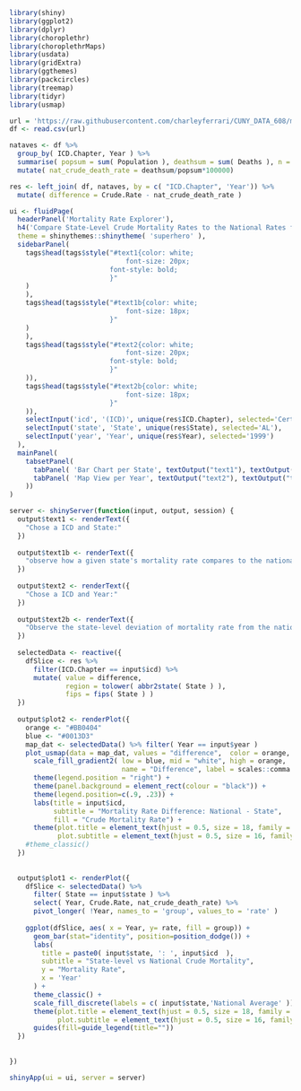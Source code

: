```r
library(shiny)
library(ggplot2)
library(dplyr)
library(choroplethr)
library(choroplethrMaps)
library(usdata)
library(gridExtra)
library(ggthemes)
library(packcircles)
library(treemap)
library(tidyr)
library(usmap)

url = 'https://raw.githubusercontent.com/charleyferrari/CUNY_DATA_608/master/module3/data/cleaned-cdc-mortality-1999-2010-2.csv'
df <- read.csv(url)

nataves <- df %>%
  group_by( ICD.Chapter, Year ) %>%
  summarise( popsum = sum( Population ), deathsum = sum( Deaths ), n = n() ) %>%
  mutate( nat_crude_death_rate = deathsum/popsum*100000)

res <- left_join( df, nataves, by = c( "ICD.Chapter", 'Year')) %>%
  mutate( difference = Crude.Rate - nat_crude_death_rate )

ui <- fluidPage(
  headerPanel('Mortality Rate Explorer'),
  h4('Compare State-Level Crude Mortality Rates to the National Rates for a given International Classification of Disease (ICD)'),
  theme = shinythemes::shinytheme( 'superhero' ),
  sidebarPanel(
    tags$head(tags$style("#text1{color: white;
                             font-size: 20px;
                         font-style: bold;
                         }"
    )
    ),
    tags$head(tags$style("#text1b{color: white;
                             font-size: 18px;
                         }"
    )
    ),
    tags$head(tags$style("#text2{color: white;
                             font-size: 20px;
                         font-style: bold;
                         }"
    )),
    tags$head(tags$style("#text2b{color: white;
                             font-size: 18px;
                         }"
    )),    
    selectInput('icd', '(ICD)', unique(res$ICD.Chapter), selected='Certain infectious and parasitic diseases'),
    selectInput('state', 'State', unique(res$State), selected='AL'),
    selectInput('year', 'Year', unique(res$Year), selected='1999')
  ),
  mainPanel( 
    tabsetPanel(
      tabPanel( 'Bar Chart per State', textOutput("text1"), textOutput("text1b") , plotOutput('plot1')),
      tabPanel( 'Map View per Year', textOutput("text2"), textOutput("text2b"), plotOutput('plot2'))
    ))
)

server <- shinyServer(function(input, output, session) {
  output$text1 <- renderText({
    "Chose a ICD and State:"
  })
  
  output$text1b <- renderText({
    "observe how a given state's mortality rate compares to the national average across all years for which data is present"
  })
  
  output$text2 <- renderText({
    "Chose a ICD and Year:"
  })
  
  output$text2b <- renderText({
    "Observe the state-level deviation of mortality rate from the national average for a given year"
  })
  
  selectedData <- reactive({
    dfSlice <- res %>%
      filter(ICD.Chapter == input$icd) %>%
      mutate( value = difference,
              region = tolower( abbr2state( State ) ),
              fips = fips( State ) )
  })
  
  output$plot2 <- renderPlot({
    orange <- "#BB0404"
    blue <- "#0013D3"
    map_dat <- selectedData() %>% filter( Year == input$year )
    plot_usmap(data = map_dat, values = "difference",  color = orange, labels=FALSE) + 
      scale_fill_gradient2( low = blue, mid = "white", high = orange, 
                            name = "Difference", label = scales::comma ) + 
      theme(legend.position = "right") + 
      theme(panel.background = element_rect(colour = "black")) + 
      theme(legend.position=c(.9, .23)) +
      labs(title = input$icd,
           subtitle = "Mortality Rate Difference: National - State",
           fill = "Crude Mortality Rate") +       
      theme(plot.title = element_text(hjust = 0.5, size = 18, family = 'serif'),
            plot.subtitle = element_text(hjust = 0.5, size = 16, family = 'serif')) #+
    #theme_classic()
  })
  
  
  output$plot1 <- renderPlot({
    dfSlice <- selectedData() %>%
      filter( State == input$state ) %>%
      select( Year, Crude.Rate, nat_crude_death_rate) %>%
      pivot_longer( !Year, names_to = 'group', values_to = 'rate' )
    
    ggplot(dfSlice, aes( x = Year, y= rate, fill = group)) +
      geom_bar(stat="identity", position=position_dodge()) +
      labs(
        title = paste0( input$state, ': ', input$icd  ),
        subtitle = "State-level vs National Crude Mortality",
        y = "Mortality Rate",
        x = 'Year'
      ) +
      theme_classic() +
      scale_fill_discrete(labels = c( input$state,'National Average' )) +
      theme(plot.title = element_text(hjust = 0.5, size = 18, family = 'serif'),
            plot.subtitle = element_text(hjust = 0.5, size = 16, family = 'serif'))  +
      guides(fill=guide_legend(title=""))
  })
  
  
})

shinyApp(ui = ui, server = server)
```